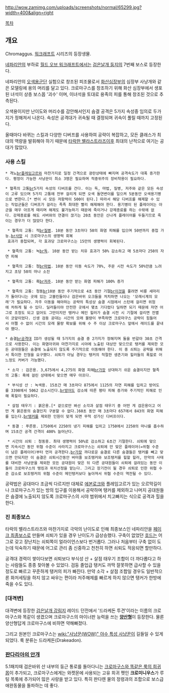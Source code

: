 http://wow.zamimg.com/uploads/screenshots/normal/65299.jpg?width=400&align=right


[[목차]]



== 개요 ==
Chromaggus. [[워크래프트]] 시리즈의 등장생물.

[[네파리안]]의 부하로 [[월드 오브 워크래프트]]에서는 [[검은날개 둥지]]의 7번째 보스로 등장한다.

네파리안의 [[오색용군단]] 실험으로 창조된 피조물로서 [[화산심장부]]의 심장부 사냥개와 같은 모델링에 용의 머리를 달고 있다. 크로마구스를 창조하기 위해 화산 심장부에서 생포된 녀석이 상층 보스몹 '괴수' 이며, 이녀석을 토대로 용족의 피를 통해 창조된 것으로 추측된다.

오색용이지만 난이도와 머리수를 감안해서인지 숨결 공격은 5가지 속성중 임의로 두가지가 정해져서 나온다. 속성은 공격대가 귀속될 때 결정되며 귀속이 풀릴 때까지 고정된다.

올때마다 바뀌는 스킬과 다양한 디버프를 사용하여 공략이 복잡하고, 모든 클래스가 최대의 역량을 발휘해야 하기 때문에 [[타락한 밸라스트라즈]]이후 최대의 난적으로 여기는 공대가 많았다.

=== 사용 스킬 ===
 * 격노[[br]][[플레임고르]]와 마찬가지로 일정 간격으로 광란상태에 빠지며 공격속도가 대폭 증가한다. 평정이 가능한 사냥꾼이 최소 3명은 필요하며 적중위주의 장비착용이 필요하다.

 * 혈족의 고통[[br]]5가지 속성의 디버프를 건다. 이는 독, 마법, 질병, 저주와 같은 모든 속성이 고루 있으며 5가지 고통에 전부 걸리게 되면 오색 돌연변이를 일으켜 5분동안 오색용기병으로 변한다.[* 변이 시 모든 저항력이 500이 된다.] 따라서 해당 디버프를 해제할 수 있는 직업군들은 디버프가 걸리는 족족 최대한 빨리 해제해야 한다. 용기병이 된 플레이어는 아군을 매우 아프게 때리며 해제도 불가능하기 때문에 죽이거나 강제종료를 하는 수밖에 없다. 강제종료를 해도 서버와의 연결이 끊기는 20초 동안은 신나게 플레이어를 두들기므로 죽이는 경우가 더 많았다 한다.

  * 혈족의 고통: 적[[br]]질병. 10분 동안 3초마다 50의 화염 피해를 입으며 50번까지 중첩 가능.[[br]]사망 시 크로마구스의 생명력 회복
  효과가 중첩되며, 각 효과당 크로마구스는 15만의 생명력이 회복된다.

  * 혈족의 고통: 녹[[br]]독. 10분 동안 받는 치유 효과가 50% 감소하고 매 5초마다 250의 자연 피해

  * 혈족의 고통: 청[[br]]마법. 10분 동안 이동 속도가 70%, 주문 시전 속도가 50%만큼 느려지고 초당 50의 마나 소진

  * 혈족의 고통: 흑[[br]]저주. 10분 동안 받는 화염 피해가 100% 증가

  * 혈족의 고통: 청동[[br]]10분 동안 주기적으로 4초 동안 기절[[br]]이것을 풀려면 비룡 세마리가 돌아다니는 곳에 있는 고블린들이나 검은바위 오크들을 처치하면 나오는 '모래시계의 모래'가 필요하다. 자주 이동을 해야하는 공략의 특성상 숨결 시점에서 스턴에 걸리면 위험에 처하게 될 수 있다. 딜러들이야 안전한 곳에서 몇초 기다렸다 딜하면 되기 때문에 자연 어그로 조정도 되고 없어도 그만이지만 탱커나 메인 힐러가 숨결 시전 시 기절에 걸리면 전멸이 코앞이었다. 신생 검둥 공대는 시간의 모래 물량이 부족하면 크로마구스 공략이 힘들어서 어쩔 수 없이 시간의 모래 물량 확보를 위해 수 주 이상 크로마구스 앞에서 레이드를 끝내야 했다. 

 * 숨결[[br]]공격대 ID가 생성될 때 5가지의 숨결 중 2가지가 정해지며 둘을 번갈아 30초 간격으로 사용한다. 이는 화염아귀와 마찬가지로 시야에 노출된 대상만 맞으므로 탱커를 제외한 모든 공대원들은 숨결에 노출되지 않도록 주기적으로 이동해야 한다. 이 중 쇠퇴는 공략을 위해서 특이한 진형을 요구했다. 쇠퇴가 아닐 경우는 탱커의 적절한 생존기와 힐러들의 폭힐로 어느정도 커버가 가능했다. 

  * 소각 : 검은용. 3,675에서 4,275의 화염 피해[[br]]가장 상대하기 쉬운 숨결이지만 혈족의 고통: 흑에 걸린 상태에서 맞으면 매우 아프다.

  * 부식성 산 : 녹색용. 15초간 매 3초마다 875에서 1125의 자연 피해를 입히고 방어도를 3398에서 5062 감소시킨다.[[br]]방어도 감소에 따른 평타 피해 증가와 주기적인 피해로 인해 폭힐이 필요하다.

  * 살점 태우기 : 붉은용.[* 겉으로만 봐선 소각과 살점 태우기 중 어떤 게 검은용이고 어떤 게 붉은용의 숨결인지 구분할 수 없다.]60초 동안 매 3초마다 657에서 843의 화염 피해를 입는다.[[br]]탱커를 제외한 인원이 맞게 되면 무척 성가신 디버프이다.

  * 동결 : 푸른용. 1750에서 2250의 냉기 피해를 입히고 1750에서 2250의 마나를 흡수하며 15초간 공격 간격이 400% 늘어난다.

  * 시간의 쇠퇴 : 청동용. 최대 생명력이 50%로 감소하고 6초간 기절한다. 쇠퇴에 맞으면 지속시간 동안 위협 수준이 사라지고 크로마구스는 쇠퇴에 안 맞은 플레이어(=위협 수준이 남은 플레이어)부터 먼저 공격한다.[[br]]가장 까다로운 숨결로 다른 숨결들은 탱커를 빼고 맞으면 안되지만 이 숨결은 쇠퇴시간동안 버텨줄 보조탱커와 보조탱커를 힐할 힐러, 만약의 사태를 대비한 사냥꾼을 제외한 모든 공대원이 맞은 뒤 다른 공대원들이 쇠퇴에 걸려있는 동안 이들이 크로마구스의 탱킹과 위치선정을 맡는다. 그리고 장기전이 될 경우 쇠퇴로 인한 위협 수준 감소로 보조탱커의 위협 수준이 메인탱커보다 높아져서 위협 수준이 역전될 수 있다.

공략법은 공대마다 조금씩 다르지만 대체로 [[에본로크]]와 플레임고르가 있는 오르막길이나 크로마구스가 있는 방의 입구를 이용해서 공략하며 탱커를 제외하고 나머지 공대원들은 숨결에 노출되지 않도록 크로마구스의 시야 범위에서 치고빠지는 식으로 공격과 힐을 한다. 

=== 진 최종보스 ===
타락의 밸라스트라즈와 마찬가지로 극악의 난이도로 인해 최종보스인 네파리안을 [[페이크 최종보스]]로 만들며 쇠퇴가 있을 경우 난이도가 급상승했다. 구축이 없었던 [[호드]]는 어그로 갖고 장난치는 쇠퇴쪽이 얼라이언스보다 번거롭다. 그러나 처음부터 구축 없이 도는데 익숙하기 때문에 어그로 관리 좀 신중하고 천천히 하면 쇠퇴도 적응되면 할만하다.

공격대 경력이 쌓이다보면 쇠퇴보다 부식성 산 + 살점 태우기 조합이 더 까다롭다고 하는 사람들도 종종 찾아볼 수 있었다. 검둥 졸업급 탱커도 까딱 잘못하면 급사할 수 있을 정도로 빠르고 꾸준하게 탱커의 피가 빠진다. 만약 소각 + 살점 조합일 경우도 일반적으론 화저세팅을 하지 않고 싸우는 편이라 저주해제를 빠르게 하지 않으면 탱커가 한방에 죽을 수도 있다.

=== [대격변] ===
대격변에 등장한 [[검은날개 강림지]] 레이드 던전에서 '드라케돈 투견'이라는 이름의 크로마구스와 똑같이 생겼으며 크로마구스의 마이너판 능력을 쓰는 '''[[양산형]]'''이 등장한다. 물론 양산형답게 크로마구스에 비하면 약해빠졌다.

그리고 원본인 크로마구스는 [[wiki:"사냥꾼(WOW)" 야수 특성 사냥꾼]]이 길들일 수 있게 되었다. 룩 분류는 드라케돈(Drakeadon).

=== [[판다리아의 안개]] ===
5.1패치때 검은바위 산 내부의 둥근 통로를 돌아다니는 [http://www.wowhead.com/npc=50839 크로마구스와 똑같은 룩의 희귀 몹]이 추가되고, 크로마구스에게는 와켓몬에 사용되는 고유 희귀 펫인 '''크로미니우스'''가 루팅 목록에 추가되어 많은 사랑을 받고 있다. 특히 판다렌 물의 정령과의 조합으로 보스급 애완동물을 돌파하는 데 좋다.
